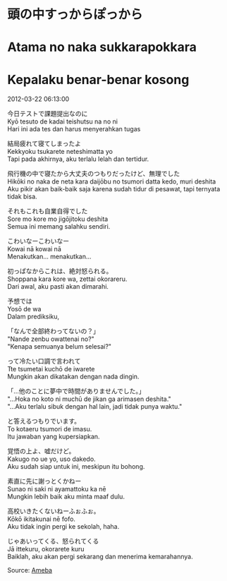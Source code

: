 # 頭の中すっからぽっから  
# Atama no naka sukkarapokkara  
# Kepalaku benar-benar kosong

2012-03-22 06:13:00  

今日テストで課題提出なのに  
Kyō tesuto de kadai teishutsu na no ni  
Hari ini ada tes dan harus menyerahkan tugas

結局疲れて寝てしまったよ  
Kekkyoku tsukarete neteshimatta yo  
Tapi pada akhirnya, aku terlalu lelah dan tertidur.

飛行機の中で寝たから大丈夫のつもりだったけど、無理でした  
Hikōki no naka de neta kara daijōbu no tsumori datta kedo, muri deshita  
Aku pikir akan baik-baik saja karena sudah tidur di pesawat, tapi ternyata tidak bisa.

それもこれも自業自得でした  
Sore mo kore mo jigōjitoku deshita  
Semua ini memang salahku sendiri.

こわいなーこわいなー  
Kowai nā kowai nā  
Menakutkan... menakutkan...

初っぱなからこれは、絶対怒られる。  
Shoppana kara kore wa, zettai okorareru.  
Dari awal, aku pasti akan dimarahi.

予想では  
Yosō de wa  
Dalam prediksiku,

「なんで全部終わってないの？」  
"Nande zenbu owattenai no?"  
"Kenapa semuanya belum selesai?"

って冷たい口調で言われて  
Tte tsumetai kuchō de iwarete  
Mungkin akan dikatakan dengan nada dingin.

「…他のことに夢中で時間がありませんでした。」  
"...Hoka no koto ni muchū de jikan ga arimasen deshita."  
"...Aku terlalu sibuk dengan hal lain, jadi tidak punya waktu."

と答えるつもりでいます。  
To kotaeru tsumori de imasu.  
Itu jawaban yang kupersiapkan.

覚悟の上よ、嘘だけど。  
Kakugo no ue yo, uso dakedo.  
Aku sudah siap untuk ini, meskipun itu bohong.

素直に先に謝っとくかねー  
Sunao ni saki ni ayamattoku ka nē  
Mungkin lebih baik aku minta maaf dulu.

高校いきたくないねーふぉふぉ。  
Kōkō ikitakunai nē fofo.  
Aku tidak ingin pergi ke sekolah, haha.

じゃあいってくる、怒られてくる  
Jā ittekuru, okorarete kuru  
Baiklah, aku akan pergi sekarang dan menerima kemarahannya.

Source: [Ameba](https://ameblo.jp/arihara6/entry-11200006062.html)